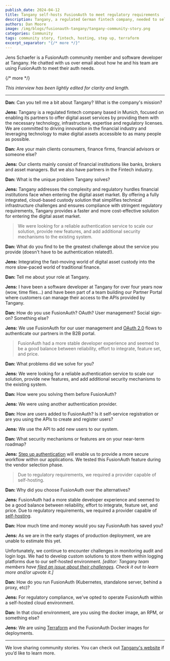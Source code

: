 ```yaml
---
publish_date: 2024-04-12
title: Tangany self-hosts FusionAuth to meet regulatory requirements
description: Tangany, a regulated German fintech company, needed to self-host to satisfy regulatory requirements; they found FusionAuth.
authors: Dan Moore
image: /img/blogs/fusionauth-tangany/tangany-community-story.png
categories: Community
tags: community story, fintech, hosting, step up, terraform
excerpt_separator: "{/* more */}"
---
```


Jens Schaefer is a FusionAuth community member and software developer at Tangany. He chatted with us over email about how he and his team are using FusionAuth to meet their auth needs.

{/* more */}

*This interview has been lightly edited for clarity and length.*

-------

**Dan:** Can you tell me a bit about Tangany? What is the company's mission?

**Jens:** Tangany is a regulated fintech company based in Munich, focused on enabling its partners to offer digital asset services by providing them with the necessary technology, infrastructure, expertise and regulatory licenses. We are committed to driving innovation in the financial industry and leveraging technology to make digital assets accessible to as many people as possible.

**Dan:** Are your main clients consumers, finance firms, financial advisors or someone else?

**Jens:** Our clients mainly consist of financial institutions like banks, brokers and asset managers. But we also have partners in the Fintech industry.

**Dan:** What is the unique problem Tangany solves?

**Jens:** Tangany addresses the complexity and regulatory hurdles financial institutions face when entering the digital asset market. By offering a fully integrated, cloud-based custody solution that simplifies technical infrastructure challenges and ensures compliance with stringent regulatory requirements, Tangany provides a faster and more cost-effective solution for entering the digital asset market.

> We were looking for a reliable authentication service to scale our solution, provide new features, and add additional security mechanisms to the existing system.

**Dan:** What do you find to be the greatest challenge about the service you provide (doesn't have to be authentication related!).

**Jens:** Integrating the fast-moving world of digital asset custody into the more slow-paced world of traditional finance.

**Dan:** Tell me about your role at Tangany.

**Jens:** I have been a software developer at Tangany for over four years now (wow, time flies...) and have been part of a team building our Partner Portal where customers can manage their access to the APIs provided by Tangany.

**Dan:** How do you use FusionAuth? OAuth? User management? Social sign-on? Something else?

**Jens:** We use FusionAuth for our user management and [OAuth 2.0](/articles/oauth/modern-guide-to-oauth) flows to authenticate our partners in the B2B portal.

> FusionAuth had a more stable developer experience and seemed to be a good balance between reliability, effort to integrate, feature set, and price.

**Dan:** What problems did we solve for you?

**Jens:** We were looking for a reliable authentication service to scale our solution, provide new features, and add additional security mechanisms to the existing system.

**Dan:** How were you solving them before FusionAuth?

**Jens:** We were using another authentication provider.

**Dan:** How are users added to FusionAuth? Is it self-service registration or are you using the APIs to create and register users?

**Jens:** We use the API to add new users to our system.

**Dan:** What security mechanisms or features are on your near-term roadmap?

**Jens:** [Step up authentication](/docs/lifecycle/authenticate-users/multi-factor-authentication) will enable us to provide a more secure workflow within our applications. We tested this FusionAuth feature during the vendor selection phase.

> Due to regulatory requirements, we required a provider capable of self-hosting.

**Dan:** Why did you choose FusionAuth over the alternatives?

**Jens:** FusionAuth had a more stable developer experience and seemed to be a good balance between reliability, effort to integrate, feature set, and price. Due to regulatory requirements, we required a provider capable of [self-hosting](/blog/when-to-self-host).

**Dan:** How much time and money would you say FusionAuth has saved you?

**Jens:** As we are in the early stages of production deployment, we are unable to estimate this yet.

Unfortunately, we continue to encounter challenges in monitoring audit and login logs. We had to develop custom solutions to store them within logging platforms due to our self-hosted environment. _[editor: Tangany team members have [filed an issue about their challenges](https://github.com/FusionAuth/fusionauth-issues/issues/2711). Check it out to learn more and/or upvote it.]_

**Dan:** How do you run FusionAuth (Kubernetes, standalone server, behind a proxy, etc)?

**Jens:** For regulatory compliance, we've opted to operate FusionAuth within a self-hosted cloud environment.

**Dan:** In that cloud environment, are you using the docker image, an RPM, or something else?

**Jens:** We are using [Terraform](/docs/operate/deploy/terraform) and the FusionAuth Docker images for deployments.

-------

We love sharing community stories. You can check out [Tangany's website](https://tangany.com/) if you’d like to learn more.

